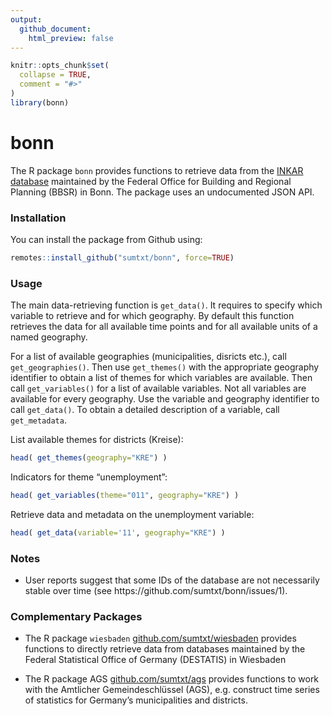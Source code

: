 ```yaml
---
output:
  github_document:
    html_preview: false
---
```


<!-- README.md is generated from README.Rmd. Please edit that file -->

```r
knitr::opts_chunk$set(
  collapse = TRUE,
  comment = "#>"
)
library(bonn)
```


# bonn 

The R package `bonn` provides functions to retrieve data from the [INKAR database](https://www.inkar.de/) maintained by the Federal Office for Building and Regional Planning (BBSR) in Bonn. The package uses an undocumented JSON API. 



### Installation 

You can install the package from Github using:  

```r
remotes::install_github("sumtxt/bonn", force=TRUE)
```


### Usage 

The main data-retrieving function is `get_data()`. It requires to specify which variable to retrieve and for which geography. By default this function retrieves the data for all available time points and for all available units of a named geography. 

For a list of available geographies (municipalities, disricts etc.), call `get_geographies()`. Then use `get_themes()` with the appropriate geography identifier to obtain a list of themes for which variables are available. Then call `get_variables()` for a list of available variables. Not all variables are available for every geography. Use the variable and geography identifier to call `get_data()`. To obtain a detailed description of a variable, call `get_metadata`.

List available themes for districts (Kreise):

```r
head( get_themes(geography="KRE") ) 
```

Indicators for theme "unemployment": 

```r
head( get_variables(theme="011", geography="KRE") ) 
```

Retrieve data and metadata on the unemployment variable: 

```r
head( get_data(variable='11', geography="KRE") ) 
```

### Notes 

- User reports suggest that some IDs of the database are not necessarily stable over time (see https://github.com/sumtxt/bonn/issues/1). 

### Complementary Packages 

* The R package `wiesbaden`  [github.com/sumtxt/wiesbaden](https://github.com/sumtxt/wiesbaden) provides functions to directly retrieve data from databases maintained by the Federal Statistical Office of Germany (DESTATIS) in Wiesbaden

* The R package AGS [github.com/sumtxt/ags](https://github.com/sumtxt/ags/) provides functions to work with the Amtlicher Gemeindeschlüssel (AGS), e.g. construct time series of statistics for Germany's municipalities and districts.
